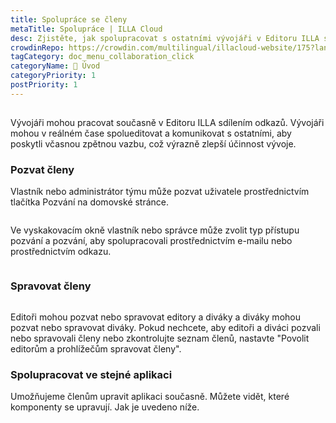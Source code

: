 ```yaml
---
title: Spolupráce se členy
metaTitle: Spolupráce | ILLA Cloud
desc: Zjistěte, jak spolupracovat s ostatními vývojáři v Editoru ILLA sdílením odkazů, spolueditací a komunikací v reálném čase za účelem zvýšení účinnosti rozvoje.
crowdinRepo: https://crowdin.com/multilingual/illacloud-website/175?languages=cs&filter=basic&value=0
tagCategory: doc_menu_collaboration_click
categoryName: 👋 Úvod
categoryPriority: 1
postPriority: 1
---
```


## <h2 hidden>Spolupráce s členy</h2>

Vývojáři mohou pracovat současně v Editoru ILLA sdílením odkazů. Vývojáři mohou v reálném čase spolueditovat a komunikovat s ostatními, aby poskytli včasnou zpětnou vazbu, což výrazně zlepší účinnost vývoje.

### Pozvat členy

Vlastník nebo administrátor týmu může pozvat uživatele prostřednictvím tlačítka Pozvání na domovské stránce. 

<img src='https://cdn.illacloud.com/official-website/img/docs/assemble/collaboration.png' alt="" />

Ve vyskakovacím okně vlastník nebo správce může zvolit typ přístupu pozvání a pozvání, aby spolupracovali prostřednictvím e-mailu nebo prostřednictvím odkazu.

<img src='https://cdn.illacloud.com/official-website/img/docs/assemble/collaboration(1).png' alt="" />

### Spravovat členy

<img src='https://cdn.illacloud.com/official-website/img/docs/assemble/collaboration(2).png' alt="" />

Editoři mohou pozvat nebo spravovat editory a diváky a diváky mohou pozvat nebo spravovat diváky. Pokud nechcete, aby editoři a diváci pozvali nebo spravovali členy nebo zkontrolujte seznam členů, nastavte "Povolit editorům a prohlížečům spravovat členy".

### Spolupracovat ve stejné aplikaci

Umožňujeme členům upravit aplikaci současně. Můžete vidět, které komponenty se upravují. Jak je uvedeno níže. 

<img src='https://cdn.illacloud.com/official-website/img/docs/assemble/collaboration(3).png' alt="" />
